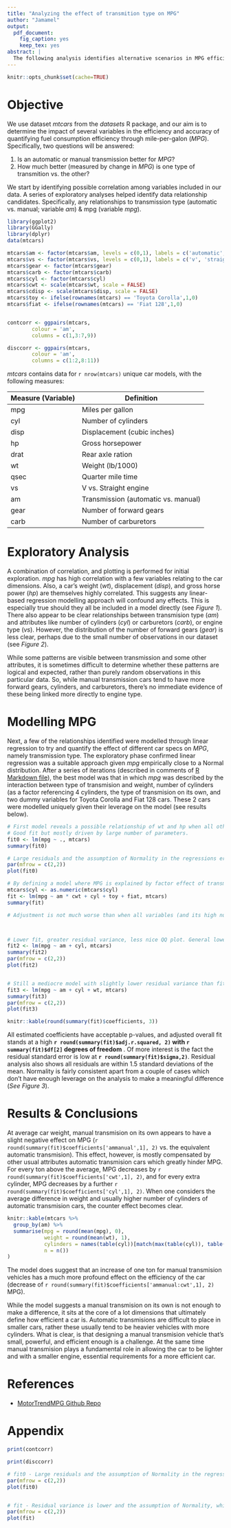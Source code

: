 ```yaml
---
title: "Analyzing the effect of transmition type on MPG"
author: "Jamamel"
output:
  pdf_document:
    fig_caption: yes
    keep_tex: yes
abstract: |
  The following analysis identifies alternative scenarios in MPG efficiency in cars due to the presence of different types of transmition (automatic vs. manual). These are described through statistical inference and provide a quantifiable measure of benefit from one type compared to the other. All analyses use R dataset *mtcars*, and combine a series of exploratory and regression based techniques to quantify efficiency based on observed data.
---
```


```r
knitr::opts_chunk$set(cache=TRUE)
```

# Objective

We use dataset *mtcars* from the *datasets* R package, and our aim is to determine the impact of several variables in the efficiency and accuracy of quantifying fuel consumption efficiency through mile-per-galon (*MPG*). Specifically, two questions will be answered:

1. Is an automatic or manual transmission better for *MPG*?
2. How much better (measured by change in *MPG*) is one type of transmition vs. the other? 

We start by identifying possible correlation among variables included in our data. A series of exploratory analyses helped identify data relationship candidates. Specifically, any relationships to transmission type (automatic vs. manual; variable *am*) & mpg (variable *mpg*). 

```r
library(ggplot2)
library(GGally)
library(dplyr)
data(mtcars)

mtcars$am <- factor(mtcars$am, levels = c(0,1), labels = c('automatic', 'manual'))
mtcars$vs <- factor(mtcars$vs, levels = c(0,1), labels = c('v', 'straight'))
mtcars$gear <- factor(mtcars$gear)
mtcars$carb <- factor(mtcars$carb)
mtcars$cyl <- factor(mtcars$cyl)
mtcars$cwt <- scale(mtcars$wt, scale = FALSE)
mtcars$cdisp <- scale(mtcars$disp, scale = FALSE)
mtcars$toy <- ifelse(rownames(mtcars) == 'Toyota Corolla',1,0)
mtcars$fiat <- ifelse(rownames(mtcars) == 'Fiat 128',1,0)


contcorr <- ggpairs(mtcars,
        colour = 'am',
        columns = c(1,3:7,9))

disccorr <- ggpairs(mtcars,
        colour = 'am',
        columns = c(1:2,8:11))
```

*mtcars* contains data for `r nrow(mtcars)` unique car models, with the following measures:

Measure (Variable) | Definition
- | -
mpg | Miles per gallon
cyl | Number of cylinders
disp | Displacement (cubic inches)
hp | Gross horsepower
drat | Rear axle ration
wt | Weight (lb/1000)
qsec | Quarter mile time
vs | V vs. Straight engine
am | Transmission (automatic vs. manual)
gear | Number of forward gears
carb | Number of carburetors

# Exploratory Analysis

A combination of correlation, and plotting is performed for initial exploration. *mpg* has high correlation with a few variables relating to the car dimensions. Also, a car's weight (*wt*), displacement (*disp*), and gross horse power (*hp*) are themselves highly correlated. This suggests any linear-based regression modelling approach will confound any effects. This is especially true should they all be included in a model directly (see *Figure 1*). There also appear to be clear relationships between transmision type (*am*) and attributes like number of cylinders (*cyl*) or carburetors (*carb*), or engine type (*vs*). However, the distribution of the number of forward gears (*gear*) is less clear, perhaps due to the small number of observations in our dataset (see *Figure 2*).

While some patterns are visible between transmission and some other attributes, it is sometimes difficult to determine whether these patterns are logical and expected, rather than purely random observations in this particular data. So, while manual transmission cars tend to have more forward gears, cylinders, and carburetors, there's no immediate evidence of these being linked more directly to engine type.

# Modelling MPG

Next, a few of the relationships identified were modelled through linear regression to try and quantify the effect of different car specs on *MPG*, namely transmission type. The exploratory phase confirmed linear regression was a suitable approach given *mpg* empirically close to a Normal distribution. After a series of iterations (described in comments of [R Markdown file](https://github.com/Jamamel/MotorTrendMPG/blob/master/R/MotorTrendMPG.R)), the best model was that in which *mpg* was described by the interaction between type of transmision and weight, number of cylinders (as a factor referencing 4 cylinders, the type of transmision on its own, and two dummy variables for Toyota Corolla and Fiat 128 cars. These 2 cars were modelled uniquely given their leverage on the model (see results below). 

```r
# First model reveals a possible relationship of wt and hp when all other effects present. 
# Good fit but mostly driven by large number of parameters. 
fit0 <- lm(mpg ~ ., mtcars)
summary(fit0)

# Large residuals and the assumption of Normality in the regressions error terms appears not to be accurate.
par(mfrow = c(2,2))
plot(fit0)

# By defining a model where MPG is explained by factor effect of transmition type and weight along with their interaction. Number of cylinders is also introduced as factor.
mtcars$cyl <- as.numeric(mtcars$cyl)
fit <- lm(mpg ~ am * cwt + cyl + toy + fiat, mtcars)
summary(fit)

# Adjustment is not much worse than when all variables (and its high number of parameters) were used. In addition, all coefficients have low enough standard errors to be acceptable for the author (especially given the low sample size given the complex relationships present and the limitation of tools allowed in this exercise). 



# Lower fit, greater residual variance, less nice QQ plot. General lower accuracy observed.
fit2 <- lm(mpg ~ am + cyl, mtcars)
summary(fit2)
par(mfrow = c(2,2))
plot(fit2)


# Still a mediocre model with slightly lower residual variance than fit2. The rogue group of cars is larger, meaning we don't describe enough patterns with as much consistency.
fit3 <- lm(mpg ~ am + cyl + wt, mtcars)
summary(fit3)
par(mfrow = c(2,2))
plot(fit3)

```

```r
knitr::kable(round(summary(fit)$coefficients, 3))
```

All estimated coefficients have acceptable p-values, and adjusted overall fit stands at a high **`r round(summary(fit)$adj.r.squared, 2)` with `r summary(fit)$df[2]` degrees of freedom** . Of more interest is the fact the residual standard error is low at **`r round(summary(fit)$sigma,2)`**. Residual analysis also shows all residuals are within 1.5 standard deviations of the mean. Normality is fairly consistent apart from a couple of cases which don't have enough leverage on the analysis to make a meaningful difference (*See Figure 3*).

# Results & Conclusions
 
At average car weight, manual transmision on its own appears to have a slight negative effect on MPG (`r round(summary(fit)$coefficients['ammanual',1], 2)` vs. the equivalent automatic transmision). This effect, however, is mostly compensated by other usual attributes automatic transmision cars which greatly hinder MPG. For every ton above the average, MPG decreases by `r round(summary(fit)$coefficients['cwt',1], 2)`, and for every extra cylinder, MPG decreases by a further `r round(summary(fit)$coefficients['cyl',1], 2)`. When one considers the average difference in weight and usually higher number of cylinders of automatic transmision cars, the counter effect becomes clear. 

```r
knitr::kable(mtcars %>%
  group_by(am) %>%
  summarise(mpg = round(mean(mpg), 0),
            weight = round(mean(wt), 1),
            cylinders = names(table(cyl))[match(max(table(cyl)), table(cyl))],
            n = n())
)
```


The model does suggest that an increase of one ton for manual transmision vehicles has a much more profound effect on the efficiency of the car (decrease of `r round(summary(fit)$coefficients['ammanual:cwt',1], 2)` MPG).

While the model suggests a manual transmision on its own is not enough to make a difference, it sits at the core of a lot dimensions that ultimately define how efficient a car is. Automatic transmisions are difficult to place in smaller cars, rather these usually tend to be heavier vehicles with more cylinders. What is clear, is that designing a manual transmision vehicle that's small, powerful, and efficient enough is a challenge. At the same time manual transmision plays a fundamental role in allowing the car to be lighter and with a smaller engine, essential requirements for a more efficient car.

# References

- [MotorTrendMPG Github Repo](https://github.com/Jamamel/MotorTrendMPG)

\newpage

# Appendix

```r
print(contcorr)
```

```r
print(disccorr)
```

```r
# fit0 - Large residuals and the assumption of Normality in the regressions error terms appears not to be accurate.
par(mfrow = c(2,2))
plot(fit0)


# fit - Residual variance is lower and the assumption of Normality, while not perfect, is better founded. Four cars have a similar patterns that aren't easily isolated with simple linear regression.  However, fit and parsimony of the model were deemed acceptable.
par(mfrow = c(2,2))
plot(fit)
```
